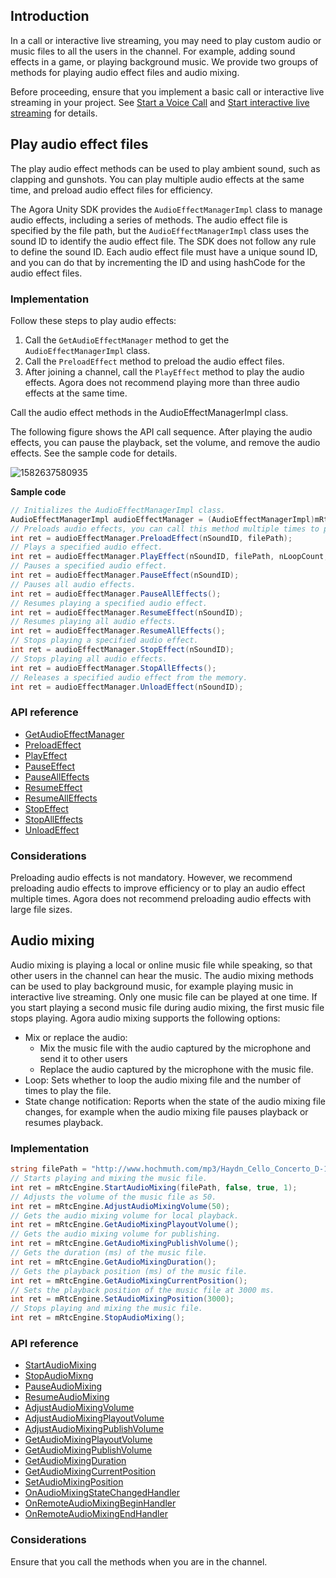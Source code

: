 <PlatformWrapper platform="unity">

## Introduction

In a call or interactive live streaming, you may need to play custom audio or music files to all the users in the channel. For example, adding sound effects in a game, or playing background music. We provide two groups of methods for playing audio effect files and audio mixing.

Before proceeding, ensure that you implement a basic call or interactive live streaming in your project. See [Start a Voice Call](/3.x/voice-calling/quickstart-guide/get-started-sdk) and [Start interactive live streaming](../quickstart-guide/start-audio-streaming) for details.

## Play audio effect files

The play audio effect methods can be used to play ambient sound, such as clapping and gunshots. You can play multiple audio effects at the same time, and preload audio effect files for efficiency.

The Agora Unity SDK provides the `AudioEffectManagerImpl` class to manage audio effects, including a series of methods. The audio effect file is specified by the file path, but the `AudioEffectManagerImpl` class uses the sound ID to identify the audio effect file. The SDK does not follow any rule to define the sound ID. Each audio effect file must have a unique sound ID, and you can do that by incrementing the ID and using hashCode for the audio effect files.

### Implementation

Follow these steps to play audio effects:

1. Call the `GetAudioEffectManager` method to get the `AudioEffectManagerImpl` class.
2. Call the `PreloadEffect` method to preload the audio effect files.
3. After joining a channel, call the `PlayEffect` method to play the audio effects. Agora does not recommend playing more than three audio effects at the same time.

<div class="alert note">Call the audio effect methods in the AudioEffectManagerImpl class.</div>

The following figure shows the API call sequence. After playing the audio effects, you can pause the playback, set the volume, and remove the audio effects. See the sample code for details.

![1582637580935](https://web-cdn.agora.io/docs-files/1582637580935)

**Sample code**

```csharp
// Initializes the AudioEffectManagerImpl class.
AudioEffectManagerImpl audioEffectManager = (AudioEffectManagerImpl)mRtcEngine.GetAudioEffectManager();
// Preloads audio effects, you can call this method multiple times to preload multiple audio effects.
int ret = audioEffectManager.PreloadEffect(nSoundID, filePath);
// Plays a specified audio effect.
int ret = audioEffectManager.PlayEffect(nSoundID, filePath, nLoopCount, dPitch, dPan, nGain, true);
// Pauses a specified audio effect.
int ret = audioEffectManager.PauseEffect(nSoundID);
// Pauses all audio effects.
int ret = audioEffectManager.PauseAllEffects();
// Resumes playing a specified audio effect.
int ret = audioEffectManager.ResumeEffect(nSoundID);
// Resumes playing all audio effects.
int ret = audioEffectManager.ResumeAllEffects();
// Stops playing a specified audio effect.
int ret = audioEffectManager.StopEffect(nSoundID);
// Stops playing all audio effects.
int ret = audioEffectManager.StopAllEffects();
// Releases a specified audio effect from the memory.
int ret = audioEffectManager.UnloadEffect(nSoundID);
```

### API reference

- [GetAudioEffectManager](https://api-ref.agora.io/en/video-sdk/unity/3.x/classagora__gaming__rtc_1_1_i_rtc_engine.html#a6f928012c4340b00e12aaa0454fb50f6)
- [PreloadEffect](https://api-ref.agora.io/en/video-sdk/unity/3.x/classagora__gaming__rtc_1_1_audio_effect_manager_impl.html#aab6c3c7609de0fd828f5ee9aa59ffb0b)
- [PlayEffect](https://api-ref.agora.io/en/video-sdk/unity/3.x/classagora__gaming__rtc_1_1_audio_effect_manager_impl.html#a7a207e0a7571300b41dda0d090a6ab02)
- [PauseEffect](https://api-ref.agora.io/en/video-sdk/unity/3.x/classagora__gaming__rtc_1_1_audio_effect_manager_impl.html#ab978acce35871df40154119a18595545)
- [PauseAllEffects](https://api-ref.agora.io/en/video-sdk/unity/3.x/classagora__gaming__rtc_1_1_audio_effect_manager_impl.html#aa01bdc22a8a367a4170012ad9b5a5310)
- [ResumeEffect](https://api-ref.agora.io/en/video-sdk/unity/3.x/classagora__gaming__rtc_1_1_audio_effect_manager_impl.html#a85bec95b2d382fdfaebbcbf3f5a0f10f)
- [ResumeAllEffects](https://api-ref.agora.io/en/video-sdk/unity/3.x/classagora__gaming__rtc_1_1_audio_effect_manager_impl.html#a1b7b23d134808c68457f589776731e2f)
- [StopEffect](https://api-ref.agora.io/en/video-sdk/unity/3.x/classagora__gaming__rtc_1_1_audio_effect_manager_impl.html#aedeb24d257c949d0f85123f4c6032dab)
- [StopAllEffects](https://api-ref.agora.io/en/video-sdk/unity/3.x/classagora__gaming__rtc_1_1_audio_effect_manager_impl.html#aef6fbcc325665a99f681fbe5a19c3aa5)
- [UnloadEffect](https://api-ref.agora.io/en/video-sdk/unity/3.x/classagora__gaming__rtc_1_1_audio_effect_manager_impl.html#af7956fe2ea320af080f6970ac446496e)

### Considerations

Preloading audio effects is not mandatory. However, we recommend preloading audio effects to improve efficiency or to play an audio effect multiple times. Agora does not recommend preloading audio effects with large file sizes.

## Audio mixing

Audio mixing is playing a local or online music file while speaking, so that other users in the channel can hear the music. The audio mixing methods can be used to play background music, for example playing music in interactive live streaming. Only one music file can be played at one time. If you start playing a second music file during audio mixing, the first music file stops playing.
Agora audio mixing supports the following options:

- Mix or replace the audio:
  - Mix the music file with the audio captured by the microphone and send it to other users
  - Replace the audio captured by the microphone with the music file.
- Loop: Sets whether to loop the audio mixing file and the number of times to play the file.
- State change notification: Reports when the state of the audio mixing file changes, for example when the audio mixing file pauses playback or resumes playback.

### Implementation

```csharp
string filePath = "http://www.hochmuth.com/mp3/Haydn_Cello_Concerto_D-1.mp3";
// Starts playing and mixing the music file.
int ret = mRtcEngine.StartAudioMixing(filePath, false, true, 1);
// Adjusts the volume of the music file as 50.
int ret = mRtcEngine.AdjustAudioMixingVolume(50);
// Gets the audio mixing volume for local playback.
int ret = mRtcEngine.GetAudioMixingPlayoutVolume();
// Gets the audio mixing volume for publishing.
int ret = mRtcEngine.GetAudioMixingPublishVolume();
// Gets the duration (ms) of the music file.
int ret = mRtcEngine.GetAudioMixingDuration();
// Gets the playback position (ms) of the music file.
int ret = mRtcEngine.GetAudioMixingCurrentPosition();
// Sets the playback position of the music file at 3000 ms.
int ret = mRtcEngine.SetAudioMixingPosition(3000);
// Stops playing and mixing the music file.
int ret = mRtcEngine.StopAudioMixing();
```

### API reference

- [StartAudioMixing](https://api-ref.agora.io/en/video-sdk/unity/3.x/classagora__gaming__rtc_1_1_i_rtc_engine.html#a6e819ce8d80033f797fd3044ec7dde86)
- [StopAudioMixng](https://api-ref.agora.io/en/video-sdk/unity/3.x/classagora__gaming__rtc_1_1_i_rtc_engine.html#a2781e98a720d801d1adffbb02b450929)
- [PauseAudioMixing](https://api-ref.agora.io/en/video-sdk/unity/3.x/classagora__gaming__rtc_1_1_i_rtc_engine.html#a5150ffea0000bd7c39531192d836f307)
- [ResumeAudioMixing](https://api-ref.agora.io/en/video-sdk/unity/3.x/classagora__gaming__rtc_1_1_i_rtc_engine.html#af4bfe442eb4ab52d197a321387f73824)
- [AdjustAudioMixingVolume](https://api-ref.agora.io/en/video-sdk/unity/3.x/classagora__gaming__rtc_1_1_i_rtc_engine.html#ae6a3b1041004fdd5a031975a2f9cdb7e)
- [AdjustAudioMixingPlayoutVolume](https://api-ref.agora.io/en/video-sdk/unity/3.x/classagora__gaming__rtc_1_1_i_rtc_engine.html#ac7d6df07616489729d521ce47934bb299)
- [AdjustAudioMixingPublishVolume](https://api-ref.agora.io/en/video-sdk/unity/3.x/classagora__gaming__rtc_1_1_i_rtc_engine.html#a0900c11feef9cbee498f17f95cd0aed2)
- [GetAudioMixingPlayoutVolume](https://api-ref.agora.io/en/video-sdk/unity/3.x/classagora__gaming__rtc_1_1_i_rtc_engine.html#a0688ea2a1e059c437146653d72d70ac1)
- [GetAudioMixingPublishVolume](https://api-ref.agora.io/en/video-sdk/unity/3.x/classagora__gaming__rtc_1_1_i_rtc_engine.html#aba5f24855b141e491b9af60837304625)
- [GetAudioMixingDuration](https://api-ref.agora.io/en/video-sdk/unity/3.x/classagora__gaming__rtc_1_1_i_rtc_engine.html#a9ea29289b75f1fb4623785854fb147eb)
- [GetAudioMixingCurrentPosition](https://api-ref.agora.io/en/video-sdk/unity/3.x/classagora__gaming__rtc_1_1_i_rtc_engine.html#a9dce60db3e49f48291a91e199d8c2065)
- [SetAudioMixingPosition](https://api-ref.agora.io/en/video-sdk/unity/3.x/classagora__gaming__rtc_1_1_i_rtc_engine.html#ac332a0186694b1a367996fa41d23b88d)
- [OnAudioMixingStateChangedHandler](https://api-ref.agora.io/en/video-sdk/unity/3.x/namespaceagora__gaming__rtc.html#ab061cd429286b98043db14f106029829)
- [OnRemoteAudioMixingBeginHandler](https://api-ref.agora.io/en/video-sdk/unity/3.x/namespaceagora__gaming__rtc.html#a09318aee595f81b430aba31a5f6ee7b3)
- [OnRemoteAudioMixingEndHandler](https://api-ref.agora.io/en/video-sdk/unity/3.x/namespaceagora__gaming__rtc.html#a72da329b0efbde86c91bb513dfaa43e3)

### Considerations

Ensure that you call the methods when you are in the channel.

</PlatformWrapper>
